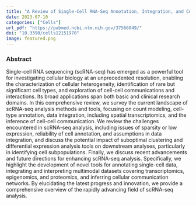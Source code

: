 ```yaml
---
title: "A Review of Single-Cell RNA-Seq Annotation, Integration, and Cell-Cell Communication"
date: 2023-07-10
categories: ["Cells"]
url_pdf: "https://pubmed.ncbi.nlm.nih.gov/37566049/"
doi: "10.3390/cells12151970"
image: featured.png
---
```


### Abstract

Single-cell RNA sequencing (scRNA-seq) has emerged as a powerful tool for investigating cellular biology at an unprecedented resolution, enabling the characterization of cellular heterogeneity, identification of rare but significant cell types, and exploration of cell-cell communications and interactions. Its broad applications span both basic and clinical research domains. In this comprehensive review, we survey the current landscape of scRNA-seq analysis methods and tools, focusing on count modeling, cell-type annotation, data integration, including spatial transcriptomics, and the inference of cell-cell communication. We review the challenges encountered in scRNA-seq analysis, including issues of sparsity or low expression, reliability of cell annotation, and assumptions in data integration, and discuss the potential impact of suboptimal clustering and differential expression analysis tools on downstream analyses, particularly in identifying cell subpopulations. Finally, we discuss recent advancements and future directions for enhancing scRNA-seq analysis. Specifically, we highlight the development of novel tools for annotating single-cell data, integrating and interpreting multimodal datasets covering transcriptomics, epigenomics, and proteomics, and inferring cellular communication networks. By elucidating the latest progress and innovation, we provide a comprehensive overview of the rapidly advancing field of scRNA-seq analysis.
